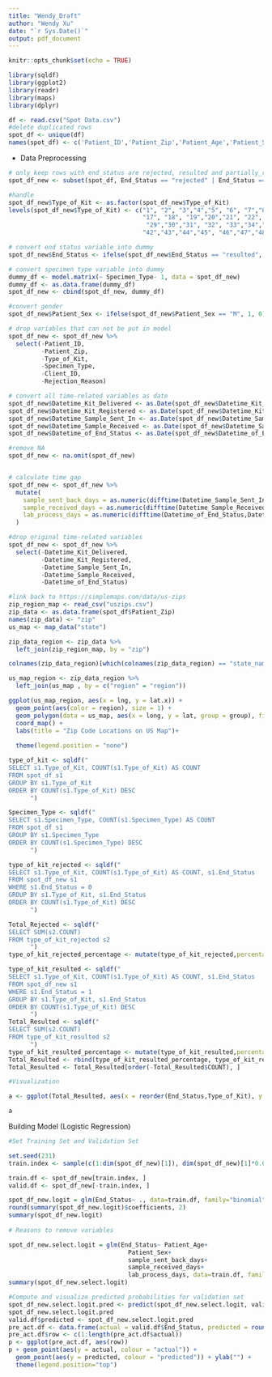 ```yaml
---
title: "Wendy_Draft"
author: "Wendy Xu"
date: "`r Sys.Date()`"
output: pdf_document
---
```


```r
knitr::opts_chunk$set(echo = TRUE)
```

```r
library(sqldf)
library(ggplot2)
library(readr)
library(maps)
library(dplyr)
```

```r
df <- read.csv("Spot Data.csv")
#delete duplicated rows
spot_df <- unique(df)
names(spot_df) <- c('Patient_ID','Patient_Zip','Patient_Age','Patient_Sex','Type_of_Kit',"Specimen_Type","Client_ID",	"Datetime_Kit_Delivered","Datetime_Kit_Registered","Datetime_Sample_Sent_In","Datetime_Sample_Received","Datetime_of_End_Status","End_Status","Rejection_Reason")
```

- Data Preprocessing
```r
# only keep rows with end_status are rejected, resulted and partially_resulted (for analyzing purpose)
spot_df_new <- subset(spot_df, End_Status == "rejected" | End_Status == "resulted" | End_Status == "partially_resulted")

```

```r
#handle 
spot_df_new$Type_of_Kit <- as.factor(spot_df_new$Type_of_Kit) 
levels(spot_df_new$Type_of_Kit) <- c("1", "2", "3","4","5", "6", "7","8","9", "10", "11","12","13", "14", "15","16",
                                     "17", "18", "19","20","21", "22", "23","24","25", "26", "27","28",
                                      "29","30","31", "32", "33","34","35", "36", "37","38","39","40","41",
                                     "42","43","44","45", "46","47","48")
```

```r
# convert end status variable into dummy
spot_df_new$End_Status <- ifelse(spot_df_new$End_Status == "resulted", 1, 0)

# convert specimen type variable into dummy
dummy_df <- model.matrix(~ Specimen_Type- 1, data = spot_df_new)
dummy_df <- as.data.frame(dummy_df)
spot_df_new <- cbind(spot_df_new, dummy_df)

#convert gender
spot_df_new$Patient_Sex <- ifelse(spot_df_new$Patient_Sex == "M", 1, 0)
```

```r
# drop variables that can not be put in model 
spot_df_new <- spot_df_new %>%
  select(-Patient_ID,
         -Patient_Zip,
         -Type_of_Kit,
         -Specimen_Type,
         -Client_ID,
         -Rejection_Reason)
```

```r
# convert all time-related variables as date
spot_df_new$Datetime_Kit_Delivered <- as.Date(spot_df_new$Datetime_Kit_Delivered)
spot_df_new$Datetime_Kit_Registered <- as.Date(spot_df_new$Datetime_Kit_Registered)
spot_df_new$Datetime_Sample_Sent_In <- as.Date(spot_df_new$Datetime_Sample_Sent_In)
spot_df_new$Datetime_Sample_Received <- as.Date(spot_df_new$Datetime_Sample_Received)
spot_df_new$Datetime_of_End_Status <- as.Date(spot_df_new$Datetime_of_End_Status)

#remove NA
spot_df_new <- na.omit(spot_df_new)


# calculate time gap
spot_df_new <- spot_df_new %>%
  mutate(
    sample_sent_back_days = as.numeric(difftime(Datetime_Sample_Sent_In, Datetime_Kit_Delivered, units = "days")),
    sample_received_days = as.numeric(difftime(Datetime_Sample_Received, Datetime_Sample_Sent_In, units = "days")),
    lab_process_days = as.numeric(difftime(Datetime_of_End_Status,Datetime_Sample_Received, units = "days"))
  )

#drop original time-related variables 
spot_df_new <- spot_df_new %>%
  select(-Datetime_Kit_Delivered,
         -Datetime_Kit_Registered,
         -Datetime_Sample_Sent_In,
         -Datetime_Sample_Received,
         -Datetime_of_End_Status)

```

```r
#link back to https://simplemaps.com/data/us-zips
zip_region_map <- read_csv("uszips.csv")
zip_data <- as.data.frame(spot_df$Patient_Zip)
names(zip_data) <- "zip"
us_map <- map_data("state")

zip_data_region <- zip_data %>%
  left_join(zip_region_map, by = "zip")

colnames(zip_data_region)[which(colnames(zip_data_region) == "state_name")] <- "region"

us_map_region <- zip_data_region %>%
  left_join(us_map , by = c("region" = "region"))

ggplot(us_map_region, aes(x = lng, y = lat.x)) +
  geom_point(aes(color = region), size = 1) +
  geom_polygon(data = us_map, aes(x = long, y = lat, group = group), fill = NA, color = "black") +
  coord_map() +
  labs(title = "Zip Code Locations on US Map")+
  
  theme(legend.position = "none")
```

```r
type_of_kit <- sqldf("
SELECT s1.Type_of_Kit, COUNT(s1.Type_of_Kit) AS COUNT
FROM spot_df s1
GROUP BY s1.Type_of_Kit
ORDER BY COUNT(s1.Type_of_Kit) DESC
      ")

Specimen_Type <- sqldf("
SELECT s1.Specimen_Type, COUNT(s1.Specimen_Type) AS COUNT
FROM spot_df s1
GROUP BY s1.Specimen_Type
ORDER BY COUNT(s1.Specimen_Type) DESC
      ")

type_of_kit_rejected <- sqldf("
SELECT s1.Type_of_Kit, COUNT(s1.Type_of_Kit) AS COUNT, s1.End_Status
FROM spot_df_new s1
WHERE s1.End_Status = 0
GROUP BY s1.Type_of_Kit, s1.End_Status
ORDER BY COUNT(s1.Type_of_Kit) DESC
      ")

Total_Rejected <- sqldf("
SELECT SUM(s2.COUNT)
FROM type_of_kit_rejected s2
      ")
type_of_kit_rejected_percentage <- mutate(type_of_kit_rejected,percentage = COUNT/1024)

type_of_kit_resulted <- sqldf("
SELECT s1.Type_of_Kit, COUNT(s1.Type_of_Kit) AS COUNT, s1.End_Status
FROM spot_df_new s1
WHERE s1.End_Status = 1
GROUP BY s1.Type_of_Kit, s1.End_Status
ORDER BY COUNT(s1.Type_of_Kit) DESC
      ")
Total_Resulted <- sqldf("
SELECT SUM(s2.COUNT)
FROM type_of_kit_resulted s2
      ")
type_of_kit_resulted_percentage <- mutate(type_of_kit_resulted,percentage = COUNT/8683)
Total_Resulted <- rbind(type_of_kit_resulted_percentage, type_of_kit_rejected_percentage)
Total_Resulted <- Total_Resulted[order(-Total_Resulted$COUNT), ]

#Visualization

a <- ggplot(Total_Resulted, aes(x = reorder(End_Status,Type_of_Kit), y = percentage, fill = End_Status)) +geom_col(position = "identity") 

a
```

Building Model (Logistic Regression)
```r

#Set Training Set and Validation Set

set.seed(231)
train.index <- sample(c(1:dim(spot_df_new)[1]), dim(spot_df_new)[1]*0.6)

train.df <- spot_df_new[train.index, ]
valid.df <- spot_df_new[-train.index, ]

spot_df_new.logit = glm(End_Status~ ., data=train.df, family="binomial")
round(summary(spot_df_new.logit)$coefficients, 2)
summary(spot_df_new.logit)
        
# Reasons to remove variables

spot_df_new.select.logit = glm(End_Status~ Patient_Age+
                                 Patient_Sex+
                                 sample_sent_back_days+
                                 sample_received_days+
                                 lab_process_days, data=train.df, family="binomial")
summary(spot_df_new.select.logit)

#Compute and visualize predicted probabilities for validation set
spot_df_new.select.logit.pred <- predict(spot_df_new.select.logit, valid.df, type = "response")
spot_df_new.select.logit.pred
valid.df$predicted <- spot_df_new.select.logit.pred
pre_act.df <- data.frame(actual = valid.df$End_Status, predicted = round(spot_df_new.select.logit.pred,4))
pre_act.df$row <- c(1:length(pre_act.df$actual))
p <- ggplot(pre_act.df, aes(row)) 
p + geom_point(aes(y = actual, colour = "actual")) + 
  geom_point(aes(y = predicted, colour = "predicted")) + ylab("") + 
  theme(legend.position="top")
```
